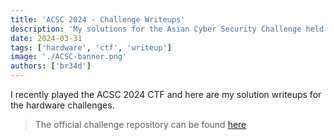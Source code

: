 ---
title: 'ACSC 2024 - Challenge Writeups'
description: 'My solutions for the Asian Cyber Security Challenge held in 2024.'
date: 2024-03-31
tags: ['hardware', 'ctf', 'writeup']
image: './ACSC-banner.png'
authors: ['br34d']
---


I recently played the ACSC 2024 CTF and here are my solution writeups for the hardware challenges.

> The official challenge repository can be found [here <Icon name="lucide:github" class="inline align-text-bottom mr-1" />](https://github.com/acsc-org/acsc-challenges-2024-public)

<Subpost title="An4lyz3-1t [HW]" href="/blog/acsc2024-writeup/analyze-it" />
<Subpost title="picopico [HW]" href="/blog/acsc2024-writeup/picopico" />
<Subpost title="vault [HW]" href="/blog/acsc2024-writeup/vault" />
<Subpost title="RFID_Demod [HW]" href="/blog/acsc2024-writeup/rfid-demod" />
<Subpost title="Pwr-tr4ce [HW]" href="/blog/acsc2024-writeup/pwr-trace" />
